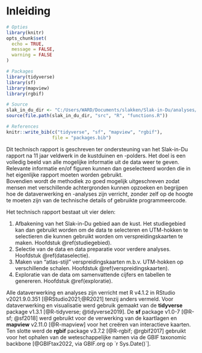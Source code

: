 # Inleiding{#inleiding}

```r
# Opties
library(knitr)
opts_chunk$set(
  echo = TRUE,
  message = FALSE,
  warning = FALSE
)

# Packages
library(tidyverse)
library(sf)
library(mapview)
library(rgbif)

# Source
slak_in_du_dir <- "C:/Users/WARD/Documents/slakken/Slak-in-Du/analyses/slak-in-du"
source(file.path(slak_in_du_dir, "src", "R", "functions.R"))

# References
knitr::write_bib(c("tidyverse", "sf", "mapview", "rgbif"), 
                 file = "packages.bib")
```

Dit technisch rapport is geschreven ter ondersteuning van het Slak-in-Du rapport na 11 jaar veldwerk in de kustduinen en -polders. Het doel is een volledig beeld van alle mogelijke informatie uit de data weer te geven. Relevante informatie en/of figuren kunnen dan geselecteerd worden die in het eigenlijke rapport moeten worden gebruikt.\
Bovendien wordt de methodiek zo goed mogelijk uitgeschreven zodat mensen met verschillende achtergronden kunnen opzoeken en begrijpen hoe de dataverwerking en -analyses zijn verricht, zonder zelf op de hoogte te moeten zijn van de technische details of gebruikte programmeercode.

Het technisch rapport bestaat uit vier delen:

1.  Afbakening van het Slak-in-Du gebied aan de kust. Het studiegebied kan dan gebruikt worden om de data te selecteren en UTM-hokken te selectieren die kunnen gebruikt worden om verspreidingskaarten te maken. Hoofdstuk \@ref(studiegebied).
2.  Selectie van de data en data preparatie voor verdere analyses. Hoofdstuk \@ref(dataselectie).
3.  Maken van "atlas-stijl" verspreidingskaarten m.b.v. UTM-hokken op verschillende schalen. Hoofdstuk \@ref(verspreidingskaarten).
4.  Exploratie van de data om samenvattende cijfers en tabellen te genereren. Hoofdstuk \@ref(exploratie).

Alle dataverwerking en analyses zijn verricht met R v4.1.2 in RStudio v2021.9.0.351 [@RStudio2021;@R2021] tenzij anders vermeld. Voor dataverwerking en visualisatie werd gebruik gemaakt van de **tidyverse** package v1.3.1 [@R-tidyverse; @tidyverse2019]. De **sf** package v1.0-7 [@R-sf; @sf2018] werd gebruikt voor de verwerking van de kaartlagen en **mapview** v2.11.0 [@R-mapview] voor het creëren van interactieve kaarten. Ten slotte werd de **rgbif** package v3.7.2 [@R-rgbif; @rgbif2017] gebruikt voor het ophalen van de weteschappelijke namen via de GBIF taxonomic backbone [@GBIFtax2022, via GBIF.org op `r Sys.Date()`].
